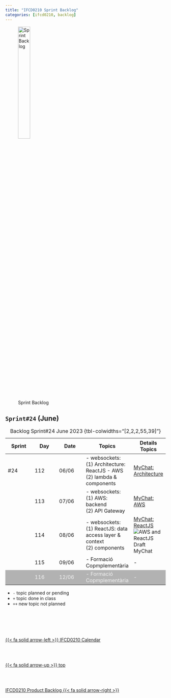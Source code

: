 ```yaml
---
title: "IFCD0210 Sprint Backlog"
categories: [ifcd0210, backlog]
---
```


<style>
tr:nth-child(5) {
  background-color: #b2b2b2!important;
  color: #f4f4f4!important;
}
</style>


![Sprint Backlog](/images/home/backlog.jpg){width="30%"}

## ``Sprint#24`` (June)

::: {.column-page-right}
| Sprint | Day | Date | Topics |  Details Topics |
| -- | -- | -- | -- | -- |
| #24 | 112 | 06/06 | - websockets: </br> (1) Architecture: ReactJS - AWS </br>(2) lambda & components </br>  | [MyChat: Architecture](/reactjs/rjslab5-1.qmd) |
|  | 113 | 07/06 | - websockets: </br> (1) AWS: backend </br>(2) API Gateway </br> | [MyChat: AWS](/reactjs/rjslab5-2.qmd) |
|  | 114 | 08/06 | - websockets: </br> (1) ReactJS: data access layer & context </br>(2) components </br> | [MyChat: ReactJS](/reactjs/rjslab5-3.qmd)  </br> ![AWS and ReactJS Draft MyChat](/images/reactjs/react-aws-draft.jpg)|
|  | 115 | 09/06 | - Formació Copmplementària | - |
|  | 116 | 12/06 | - Formació Copmplementària | - |
: Backlog Sprint#24 June 2023 {tbl-colwidths="[2,2,2,55,39]"}
:::

::: {.callout-note}
- `-` topic planned or pending
- `+` topic done in class
- `++` new topic not planned
:::



<!--- navLinks -->
<br><br>
<div class=row>
<br>
<div class='column left previous'>
<br>
[{{< fa solid arrow-left >}} IFCD0210 Calendar](/ifcd0210/ifcd0210calendar.qmd)
<br>
</div>
<br>
<div class='column center'>
<br>
[{{< fa solid arrow-up >}} top](#top)
<br>
</div>
<br>
<div class='column right next'>
<br>
[IFCD0210 Product Backlog  {{< fa solid arrow-right >}}](/ifcd0210/ifcd0210backlog-product.qmd)
<br>
</div>
<br>
</div>
